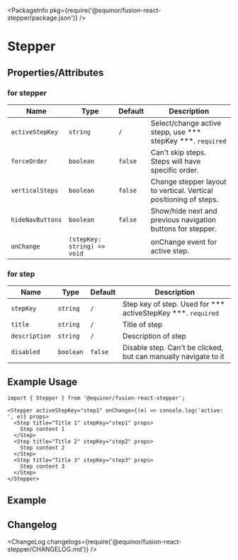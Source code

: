 
<Meta title="Data/Stepper" component={Stepper} />

<PackageInfo pkg={require('@equinor/fusion-react-stepper/package.json')} />

# Stepper

## Properties/Attributes

### for stepper

Name                      | Type                            | Default                         | Description
------------------------- | -----------------------------   | -----------------------------   | -----------
`activeStepKey`           | `string`                        | `/`                             | Select/change active stepp, use *** stepKey ***. `required`
`forceOrder`              | `boolean`                       | `false`                         | Can't skip steps. Steps will have specific order.
`verticalSteps`           | `boolean`                       | `false`                         | Change stepper layout to vertical. Vertical positioning of steps.
`hideNavButtons`          | `boolean`                       | `false`                         | Show/hide next and previous navigation buttons for stepper.
`onChange`                | `(stepKey: string) => void`     |                                 | onChange event for active step.

### for step

Name                      | Type                            | Default                         | Description
------------------------- | -----------------------------   | -----------------------------   | -----------
`stepKey`                 | `string`                        | `/`                             | Step key of step. Used for *** activeStepKey ***. `required`
`title`                   | `string`                        | `/`                             | Title of step
`description`             | `string`                        | `/`                             | Description of step 
`disabled`                | `boolean`                       | `false`                         | Disable step. Can't be clicked, but can manually navigate to it


## Example Usage

```tsx
import { Stepper } from '@equinor/fusion-react-stepper';

<Stepper activeStepKey="step1" onChange={(e) => console.log('active: ', e)} props>
  <Step title="Title 1" stepKey="step1" props>
    Step content 1
  </Step>
  <Step title="Title 2" stepKey="step2" props>
    Step content 2
  </Step>
  <Step title="Title 3" stepKey="step3" props>
    Step content 3
  </Step>
</Stepper>
```

## Example

<StoryExample storyId="examples-stepper--component" showSource />

## Changelog

<ChangeLog changelogs={require('@equinor/fusion-react-stepper/CHANGELOG.md')} />
